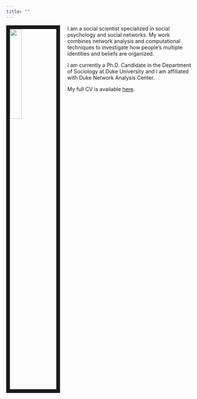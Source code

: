 ```yaml
---
title: ""
---
```


<link rel="stylesheet" href="styles.css" type="text/css">

<img src="images/MC.jpg" style="width:25%; border:10px solid; margin-right: 20px" align="left">

I am a social scientist specialized in social psychology and social networks. My work combines network analysis and computational techniques to investigate how people’s multiple identities and beliefs are organized. 

I am currently a Ph.D. Candidate in the Department of Sociology at Duke University and I am affiliated with Duke Network Analysis Center. 

My full CV is available [here](files/CV.pdf).
